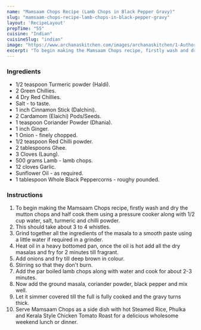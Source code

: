 ---
name: "Mamsaam Chops Recipe (Lamb Chops in Black Pepper Gravy)"
slug: "mamsaam-chops-recipe-lamb-chops-in-black-pepper-gravy"
layout: 'RecipeLayout'
prepTime: "55"
cuisine: "Indian"
cuisineSlug: "indian"
image: "https://www.archanaskitchen.com/images/archanaskitchen/1-Author/Monika_Manchanda/Mamsaam_Chops_Lamb_Chops_in_Black_Pepper_Gravy.jpg"
excerpt: "To begin making the Mamsaam Chops recipe, firstly wash and dry the mutton chops and half cook them using a pressure cooker along with 12 cup water, salt, turmeric and chilli powder"
---

### Ingredients

- 1/2 teaspoon Turmeric powder (Haldi).
- 2 Green Chillies.
- 4 Dry Red Chillies.
- Salt - to taste.
- 1 inch Cinnamon Stick (Dalchini).
- 2 Cardamom (Elaichi) Pods/Seeds.
- 1 teaspoon Coriander Powder (Dhania).
- 1 inch Ginger.
- 1 Onion - finely chopped.
- 1/2 teaspoon Red Chilli powder.
- 2 tablespoons Ghee.
- 3 Cloves (Laung).
- 500 grams Lamb - lamb chops.
- 12 cloves Garlic.
- Sunflower Oil - as required.
- 1 tablespoon Whole Black Peppercorns - roughy pounded.

### Instructions

1. To begin making the Mamsaam Chops recipe, firstly wash and dry the mutton chops and half cook them using a pressure cooker along with 1/2 cup water, salt, turmeric and chilli powder.
1. This should take about 3 to 4 whistles.
1. Grind together all the ingredients of the masala to a smooth paste using a little water if required in a grinder.
1. Heat oil in a heavy bottomed pan, once the oil is hot add all the dry masalas and fry for 2 minutes till fragrant.
1. Add onions and fry till deep brown in colour.
1. Stirring so that they don't burn.
1. Add the par boiled lamb chops along with water and cook for about 2-3 minutes.
1. Now add the ground masala, coriander powder, black pepper and mix well.
1. Let it simmer covered till the full is fully cooked and the gravy turns thick.
1. Serve Mamsaam Chops as a side dish with hot Steamed Rice, Phulka and Kerala Style Chicken Tomato Roast for a delicious wholesome weekend lunch or dinner.
